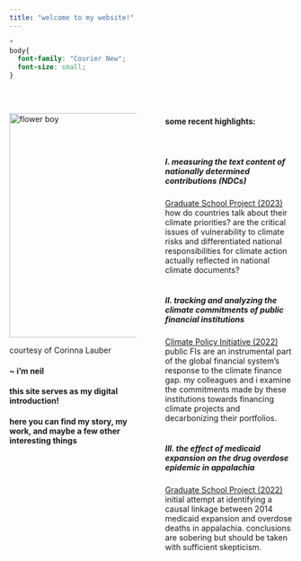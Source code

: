 ```yaml
---
title: "welcome to my website!"
---
```


```css
*
body{
  font-family: "Courier New";
  font-size: small;
}
```

<br/>

<style>
.column-left{
  float: left;
  width: 45%;
  text-align: left;
}
.column-right{
  float: right;
  width: 45%;
  text-align: left;
}
</style>

<div class="column-left">
<img src="pictures/flower_boy.jpg" alt="flower boy" width="400"/>
<br/>

courtesy of Corinna Lauber

#### ~ i'm neil

#### this site serves as my digital introduction!

#### here you can find my story, my work, and maybe a few other interesting things

</div>

<div class="column-right">
#### some recent highlights:
<br/>

##### I. measuring the text content of nationally determined contributions (NDCs)
[Graduate School Project (2023)](files/TAD_final_project.pdf)
<br/>
how do countries talk about their climate priorities? are the critical issues of vulnerability to climate risks and differentiated national responsibilities for climate action actually reflected in national climate documents?
<br/>
<br/>

##### II. tracking and analyzing the climate commitments of public financial institutions
[Climate Policy Initiative (2022)](https://www.climatepolicyinitiative.org/publication/public-financial-institutions-climate-commitments/)
<br/>
public FIs are an instrumental part of the global financial system's response to the climate finance gap. my colleagues and i examine the commitments made by these institutions towards financing climate projects and decarbonizing their portfolios.
<br/>
<br/>

##### III. the effect of medicaid expansion on the drug overdose epidemic in appalachia
[Graduate School Project (2022)](files/U6614_final_project.pdf)
<br/>
initial attempt at identifying a causal linkage between 2014 medicaid expansion and overdose deaths in appalachia. conclusions are sobering but should be taken with sufficient skepticism.
</div>

